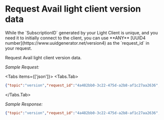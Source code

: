 
# Request Avail light client version data

<Callout type="info">
While the `SubscriptionID` generated by your Light Client is unique, and you need it to initially connect to the client,
you can use **ANY** [UUID4 number](https://www.uuidgenerator.net/version4)
as the `request_id` in your request.
</Callout>

Request Avail light client version data.

*Sample Request:*

<Tabs items={['json']}>
<Tabs.Tab>
```json
{"topic":"version","request_id":"4a482bb0-3c22-475d-a2b8-af1c27aa2636","message":{"version":"v1.12.4","network_version":"2.2.1-4f0439f4448"}}
```
</Tabs.Tab>
</Tabs>

*Sample Response:*
```json
{"topic":"version","request_id":"4a482bb0-3c22-475d-a2b8-af1c27aa2636","message":{"version":"v1.7.10","network_version":"1.10"}}
```